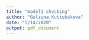 ```yaml
---
title: "model1 checking"
author: "Gulzina Kuttubekova"
date: "5/14/2020"
output: pdf_document
---
```


